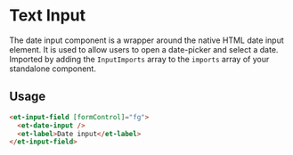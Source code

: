 # Text Input

The date input component is a wrapper around the native HTML date input element. It is used to allow users to open a date-picker and select a date.
Imported by adding the `InputImports` array to the `imports` array of your standalone component.

## Usage

```html
<et-input-field [formControl]="fg">
  <et-date-input />
  <et-label>Date input</et-label>
</et-input-field>
```


<ArgsTable story={PRIMARY_STORY} />
